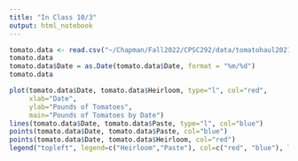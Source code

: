 ```yaml
---
title: "In Class 10/3"
output: html_notebook
---
```



```r

tomato.data <- read.csv("~/Chapman/Fall2022/CPSC292/data/tomatohaul2021.csv", skip=3, header=T)
tomato.data
tomato.data$Date = as.Date(tomato.data$Date, format = "%m/%d")
tomato.data

plot(tomato.data$Date, tomato.data$Heirloom, type="l", col="red",
     xlab="Date",
     ylab="Pounds of Tomatoes",
     main="Pounds of Tomatoes by Date")
lines(tomato.data$Date, tomato.data$Paste, type="l", col="blue")
points(tomato.data$Date, tomato.data$Paste, col="blue")
points(tomato.data$Date, tomato.data$Heirloom, col="red")
legend("topleft", legend=c("Heirloom","Paste"), col=c("red", "blue"), lwd=2)

```

